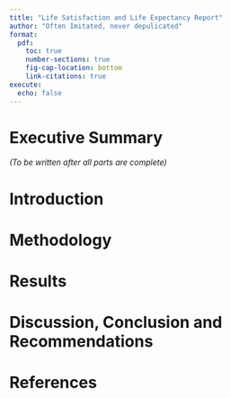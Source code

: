 ```yaml
---
title: "Life Satisfaction and Life Expectancy Report"
author: "Often Imitated, never depulicated"
format:
  pdf:
    toc: true
    number-sections: true
    fig-cap-location: bottom
    link-citations: true
execute:
  echo: false
---
```


# Executive Summary  
*(To be written after all parts are complete)*

# Introduction  


# Methodology  


# Results


# Discussion, Conclusion and Recommendations


# References  

